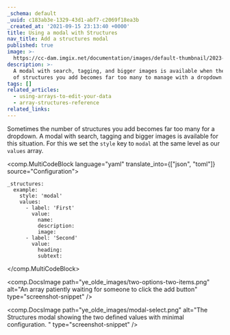 ```yaml
---
_schema: default
_uuid: c183ab3e-1329-43d1-abf7-c2069f18ea3b
_created_at: '2021-09-15 23:13:40 +0000'
title: Using a modal with Structures
nav_title: Add a structures modal
published: true
image: >-
  https://cc-dam.imgix.net/documentation/images/default-thumbnail/2023-Q4/CloudCannon-Documentation-Thumbnail.png
description: >-
  A modal with search, tagging, and bigger images is available when the number
  of structures you add becomes far too many to manage with a dropdown.
tags: []
related_articles:
  - using-arrays-to-edit-your-data
  - array-structures-reference
related_links:
---
```

Sometimes the number of structures you add becomes far too many for a dropdown. A modal with search, tagging and bigger images is available for this situation. For this we set the `style` key to `modal` at the same level as our `values` array.

<comp.MultiCodeBlock language="yaml" translate_into={["json", "toml"]} source="Configuration">
```
_structures:
  example:
    style: 'modal'
    values:
      - label: 'First'
        value: 
          name:
          description:
          image:
      - label: 'Second'
        value: 
          heading:
          subtext:
```
</comp.MultiCodeBlock>

<comp.DocsImage path="ye_olde_images/two-options-two-items.png" alt="An array patiently waiting for someone to click the add button" type="screenshot-snippet" />

<comp.DocsImage path="ye_olde_images/modal-select.png" alt="The Structures modal showing the two defined values with minimal configuration. " type="screenshot-snippet" />
